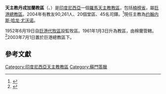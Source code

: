 {{Infobox Roman Catholic diocese
|Roman Catholic Diocese of = 天主教丹戎加蘭教區
|Latin name of diocese = Dioecesis Tangiungkaranganus
|image = 
|caption = 
|location = [[印度尼西亞|印度尼西亞]]
|territory = 
|population = 90,261
|rite = 拉丁禮
|主保 = 
|province = 
|established = 1952年
|cathedral = 
|副主教座堂 =
|leadership = 主教
|website = 
|教宗 = 
|metropolitan = 
|ordinary =  约翰内斯·哈龙·尤沃诺
|coadjutor bishop = 
}}
'''天主教丹戎加蘭教區'''（{{lang-la|Dioecesis Tangiungkaranganus}}、{{lang-id|Keuskupan Tanjungkarang}}）是[[印度尼西亞|印度尼西亞]]一個[[羅馬天主教|羅馬天主教]][[教區|教區]]，包括[[楠榜省|楠榜省]]，屬[[天主教巨港總教區|巨港總教區]]。2004年有教友90,261人、20個堂區、45名司鐸。<ref name="">{{cite news
 |publisher = [[天主教亞洲通訊社|天主教亞洲通訊社]]
 |date      = 2007年3月7日
 |title     = Bishop Highlights People's Criticisms Of Priests, Urges Mutual Understanding
 |url       = http://www.ucanews.com/2007/03/07/bishop-highlights-peoples-criticisms-of-priests-urges-mutual-understanding/?key=tanjungkarang
}}{{Dead link|date=2018年10月 |bot=InternetArchiveBot |fix-attempted=yes }}</ref>現任主教為[[约翰内斯·哈龙·尤沃诺|约翰内斯·哈龙·尤沃诺]]。

1952年6月19日自[[天主教巨港總教區|巨港代牧區]]設監牧區。1961年1月3日升為教區，由棉蘭管轄。<ref>{{cite journal
|journal=[[宗座公報|宗座公報]]
|publisher=梵蒂岡出版社
|date=1961年
|volume=53
|title=''Quod Christus''
|page=244
|url=http://www.vatican.va/archive/aas/documents/AAS-53-1961-ocr.pdf
|access-date=2015-08-06
|archive-date=2020-07-11
|archive-url=https://web.archive.org/web/20200711174710/http://www.vatican.va/archive/aas/documents/AAS-53-1961-ocr.pdf
|dead-url=no
}}</ref>2003年7月1日置於巨港總教區下。

==參考文獻==
{{reflist}}

{{印度尼西亞天主教教區}}

[[Category:印度尼西亞天主教教區|Category:印度尼西亞天主教教區]]
[[Category:蘇門答臘|Category:蘇門答臘]]